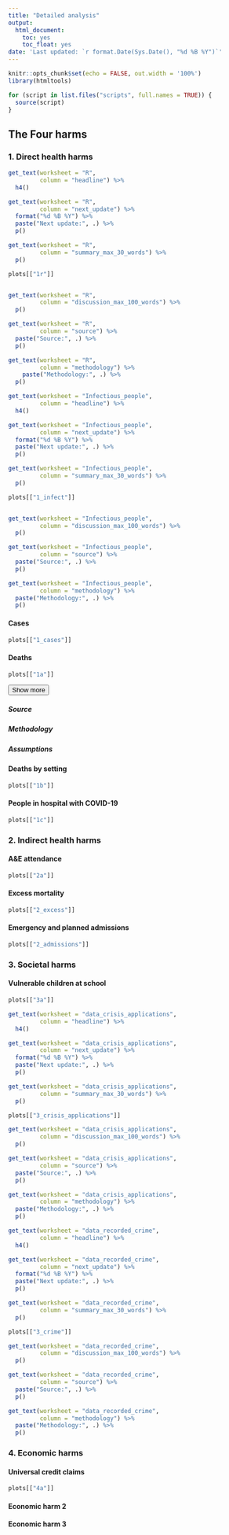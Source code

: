 ---
title: "Detailed analysis"
output:
  html_document:
    toc: yes
    toc_float: yes
date: 'Last updated: `r format.Date(Sys.Date(), "%d %B %Y")`'
---


```{r setup, include=FALSE}
knitr::opts_chunk$set(echo = FALSE, out.width = '100%')
library(htmltools)

for (script in list.files("scripts", full.names = TRUE)) {
  source(script)
}
```

<PLACEHOLDER FOR TEXT>

## The Four harms

<PLACEHOLDER FOR TEXT>

### 1. Direct health harms

<PLACEHOLDER FOR TEXT>

```{r}

get_text(worksheet = "R",
         column = "headline") %>%
  h4()

get_text(worksheet = "R",
         column = "next_update") %>%
  format("%d %B %Y") %>%
  paste("Next update:", .) %>%
  p()

get_text(worksheet = "R",
         column = "summary_max_30_words") %>%
  p()

plots[["1r"]]


get_text(worksheet = "R",
         column = "discussion_max_100_words") %>%
  p()

get_text(worksheet = "R",
         column = "source") %>%
  paste("Source:", .) %>%
  p()

get_text(worksheet = "R",
         column = "methodology") %>%
    paste("Methodology:", .) %>%
  p()
```


```{r}

get_text(worksheet = "Infectious_people",
         column = "headline") %>%
  h4()

get_text(worksheet = "Infectious_people",
         column = "next_update") %>%
  format("%d %B %Y") %>%
  paste("Next update:", .) %>%
  p()

get_text(worksheet = "Infectious_people",
         column = "summary_max_30_words") %>%
  p()

plots[["1_infect"]]


get_text(worksheet = "Infectious_people",
         column = "discussion_max_100_words") %>%
  p()

get_text(worksheet = "Infectious_people",
         column = "source") %>%
  paste("Source:", .) %>%
  p()

get_text(worksheet = "Infectious_people",
         column = "methodology") %>%
  paste("Methodology:", .) %>%
  p()

```


#### Cases

<PLACEHOLDER FOR TEXT>

```{r}
plots[["1_cases"]]
```

<PLACEHOLDER FOR TEXT>

#### Deaths

<PLACEHOLDER FOR TEXT>
```{r}
plots[["1a"]]
```
<button class="btn btn-link" data-toggle="collapse" data-target="#BlockName"> Show more
<span class="glyphicon glyphicon-plus-sign" aria-hidden="true"></span>
</button>  
<div id="BlockName" class="collapse">  

##### Source

<PLACEHOLDER FOR TEXT>

##### Methodology

<PLACEHOLDER FOR TEXT>

##### Assumptions

<PLACEHOLDER FOR TEXT>

</div>

<PLACEHOLDER FOR TEXT>

#### Deaths by setting

<PLACEHOLDER FOR TEXT>

```{r}
plots[["1b"]]
```

<PLACEHOLDER FOR TEXT>

#### People in hospital with COVID-19

<PLACEHOLDER FOR TEXT>

```{r}
plots[["1c"]]
```

<PLACEHOLDER FOR TEXT>

### 2. Indirect health harms

#### A&E attendance

<PLACEHOLDER FOR TEXT>

```{r}
plots[["2a"]]
```

#### Excess mortality

<PLACEHOLDER FOR TEXT>

```{r}
plots[["2_excess"]]
```

#### Emergency and planned admissions

<PLACEHOLDER FOR TEXT>

```{r}
plots[["2_admissions"]]
```

### 3. Societal harms

#### Vulnerable children at school 


<PLACEHOLDER FOR TEXT>

```{r}
plots[["3a"]]
```

<PLACEHOLDER FOR TEXT>

```{r}
get_text(worksheet = "data_crisis_applications",
         column = "headline") %>%
  h4()

get_text(worksheet = "data_crisis_applications",
         column = "next_update") %>%
  format("%d %B %Y") %>%
  paste("Next update:", .) %>%
  p()

get_text(worksheet = "data_crisis_applications",
         column = "summary_max_30_words") %>%
  p()

plots[["3_crisis_applications"]]

get_text(worksheet = "data_crisis_applications",
         column = "discussion_max_100_words") %>%
  p()

get_text(worksheet = "data_crisis_applications",
         column = "source") %>%
  paste("Source:", .) %>%
  p()

get_text(worksheet = "data_crisis_applications",
         column = "methodology") %>%
  paste("Methodology:", .) %>%
  p()
```

<PLACEHOLDER FOR TEXT>

```{r}
get_text(worksheet = "data_recorded_crime",
         column = "headline") %>%
  h4()

get_text(worksheet = "data_recorded_crime",
         column = "next_update") %>%
  format("%d %B %Y") %>%
  paste("Next update:", .) %>%
  p()

get_text(worksheet = "data_recorded_crime",
         column = "summary_max_30_words") %>%
  p()

plots[["3_crime"]]

get_text(worksheet = "data_recorded_crime",
         column = "discussion_max_100_words") %>%
  p()

get_text(worksheet = "data_recorded_crime",
         column = "source") %>%
  paste("Source:", .) %>%
  p()

get_text(worksheet = "data_recorded_crime",
         column = "methodology") %>%
  paste("Methodology:", .) %>%
  p()
```

### 4. Economic harms

#### Universal credit claims
```{r}
plots[["4a"]]
```

#### Economic harm 2
#### Economic harm 3